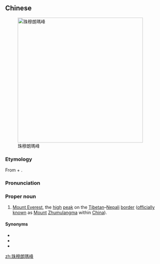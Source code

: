 {{also|珠穆朗玛峰}}
==Chinese==
{{zh-forms|s=珠穆朗玛峰|type=41}}
{{wikipedia|珠穆朗瑪峰|lang=zh}}
{{wikipedia|Mount Everest}}
[[Image:Sagarmatha ck Oct18 2002.jpg|400px|thumb|right|珠穆朗瑪峰]]

===Etymology===
From {{zh-m|珠穆朗瑪|note=from {{der|zh|bo|ཇོ་མོ་གླང་མ||Holy Mother}}}} + {{zh-m|峰|peak}}.

===Pronunciation===
{{zh-pron
|m=Zhūmùlǎngmǎ Fēng
|c=zyu1 muk6 long5 maa5 fung1
|cat=pn
}}

===Proper noun===
{{zh-proper noun}}

# {{lb|zh|geography}} [[Mount Everest]], the [[high]] [[peak]] on the [[Tibetan]]&ndash;[[Nepali]] [[border]] ([[officially]] [[known]] as [[mount|Mount]] [[Zhumulangma]] within [[China]]).

====Synonyms====
* {{zh-l|珠穆朗瑪}}
* {{zh-l|珠峰}}
* {{zh-l|聖母峰}}

{{zh-cat|Mountains}}

[[zh:珠穆朗瑪峰]]